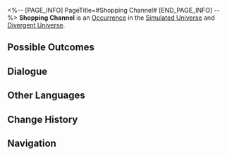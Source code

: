 <%-- [PAGE_INFO]
PageTitle=#Shopping Channel#
[END_PAGE_INFO] --%>
{{Stub}}
{{Simulated Universe Event Infobox
|id            = 10401
|title         = 
|image         = Occurrence Default.png
|domains_su    = Unknown
|domains_swarm = Unknown
|domains_gng   = Unknown
|domains_du    = Unknown
|domains_und   = Unknown
|requirements  = 
|prev          = 
|next          = 
|characters    = 
|factions      = 
|order         = 062
|order_du      = 006
}}
'''Shopping Channel''' is an [[Divergent Universe/Occurrence|Occurrence]] in the [[Simulated Universe]] and [[Divergent Universe]].

==Possible Outcomes==
{{Possible Outcomes
|choice_1 = Smash this television!
|result_1 = All characters lose HP equal to 20% of their current HP, and obtain 2 random Curio(s).
|path_1   = Destruction
|modes_1  = swarm

|choice_2 = A box of expired doughnuts.
|modes_2  = gng,su,swarm

|chance_2_1 = 80%

|chance_2_2 = 20%

|choice_3 = A lotus that can sing the Happy Birthday song.
|modes_3  = gng,su,swarm

|chance_3_1 = 80%

|chance_3_2 = 20%

|choice_4 = A mechanical box.
|modes_4  = gng,su,swarm

|chance_4_1 = 80%

|chance_4_2 = 20%

|choice_5 = A box of expired doughnuts.
|result_5 = All characters lose HP equal to 40% of their current HP. Gain 300 Cosmic Fragments.
|modes_5  = du

|choice_6 = A lotus that can sing the Happy Birthday song.
|result_6 = Spend 50 Cosmic Fragments, gain 3 random Blessing(s).
|modes_6  = du

|choice_7 = A mechanical box.
|result_7 = Spend 100 Cosmic Fragments, gain 3 random Curio(s) of 1- to 2-star rarity.
|modes_7  = du

|choice_8 = A box of expired doughnuts.
|result_8 = All characters lose HP equal to 40% of their current HP. Gain 250 Cosmic Fragments.
|modes_8  = und

|choice_9 = A lotus that can sing the Happy Birthday song.
|result_9 = Spend 100 Cosmic Fragments, gain 4 random Component(s).
|modes_9  = und

|choice_10 = A mechanical box.
|result_10 = Spend 100 Cosmic Fragments, gain 3 random Curio(s).
|modes_10  = und

|choice_11 = Leave this place.
|result_11 = You're not interested.
}}
<!--
==Gameplay Notes==
* 
-->
==Dialogue==
{{Dialogue Start}}
:{{tx}}
{{Dialogue End}}

==Other Languages==
{{Other Languages
|en   = Shopping Channel
|zhs  = 电视购物频道
|zht  = 電視購物頻道
|ja   = テレビショッピングチャンネル
|ko   = 티비 홈쇼핑 채널
|es   = Teletienda
|fr   = Télé-achat
|ru   = Телемагазин
|th   = ช่องช้อปปิ้งทางโทรทัศน์
|vi   = Kênh Truyền Hình Mua Sắm
|de   = Shopping-Kanal
|id   = Saluran Belanja
|pt   = Canal de Compras
}}

==Change History==
{{Change History|1.0}}

==Navigation==
{{Occurrence Navbox}}